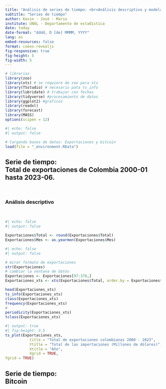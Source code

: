 ```yaml
---
title: "Análisis de series de tiempo: <br>Análisis descriptivo y modelamiento"
subtitle: "Series de tiempo"
author: Kevin - José - Mario
institute: UNAL - Departamento de estadística
date: today
date-format: "dddd, D [de] MMMM, YYYY"
lang: es
embed-resources: false
format: coeos-revealjs
fig-responsive: true
fig-height: 5
fig-width: 5
---
```


```r
# librerias
library(zoo)
library(xts) # se requiere de zoo para xts
library(TSstudio) # necesario pata ts_info
library(lubridate) # trabajar con fechas
library(tidyverse) #procesamiento de datos
library(ggplot2) #graficos
library(readxl)
library(forecast)
library(MASS)
options(scipen = 12)
```

```r
#| echo: false
#| output: false

# Cargando bases de datos: Exportaciones y bitcoin
load(file = "_environment.RData") 
```

## Serie de tiempo: <br> Total de exportaciones de Colombia 2000-01 hasta 2023-06.

<br>

### Análisis descriptivo

<br>

```r
#| echo: false
#| output: false

Exportaciones$Total <- round(Exportaciones$Total)
Exportaciones$Mes <- as.yearmon(Exportaciones$Mes)
```

```r
#| echo: false
#| output: false

# mirar formato de exportaciones
str(Exportaciones)
# cambiar la ventana de datos
Exportaciones <- Exportaciones[97:378,]
Exportaciones_xts <- xts(Exportaciones$Total, order.by = Exportaciones$Mes)

head(Exportaciones_xts)
ts_info(Exportaciones_xts)
class(Exportaciones_xts)
frequency(Exportaciones_xts)
#
periodicity(Exportaciones_xts)
tclass(Exportaciones_xts)
```

```r
#| output: true
#| fig-height: 3.5
ts_plot(Exportaciones_xts,
           title = "Total de exportaciones colombianas 2000 - 2023",
           Ytitle = "Total de las importaciones (Millones de dólares)",
           Xtitle = "Año",
           Xgrid = TRUE,
Ygrid = TRUE)
```

## Serie de tiempo: <br> Bitcoin




